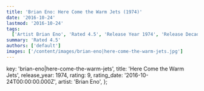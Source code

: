 ```yaml
---
title: 'Brian Eno: Here Come the Warm Jets (1974)'
date: '2016-10-24'
lastmod: '2016-10-24'
tags:
  ['Artist Brian Eno', 'Rated 4.5', 'Release Year 1974', 'Release Decade 1970']
summary: 'Rated 4.5'
authors: ['default']
images: ['/content/images/brian-eno|here-come-the-warm-jets.jpg']
---
```


  key: 'brian-eno|here-come-the-warm-jets',
  title: 'Here Come the Warm Jets',
  release_year: 1974,
  rating: 9,
  rating_date: '2016-10-24T00:00:00.000Z',
  artist: 'Brian Eno',
};

<MusicRating data={data} />
